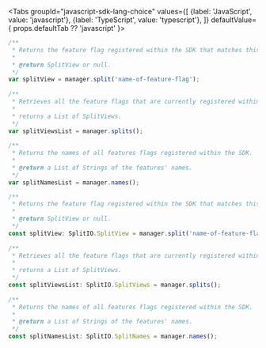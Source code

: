 
<Tabs
  groupId="javascript-sdk-lang-choice"
  values={[
    {label: 'JavaScript', value: 'javascript'},
    {label: 'TypeScript', value: 'typescript'},
  ]} defaultValue={ props.defaultTab ?? 'javascript' }>
  <TabItem value="javascript">

```javascript
/**
 * Returns the feature flag registered within the SDK that matches this name.
 *
 * @return SplitView or null.
 */
var splitView = manager.split('name-of-feature-flag');
 
/**
 * Retrieves all the feature flags that are currently registered within the SDK.
 *
 * returns a List of SplitViews.
 */
var splitViewsList = manager.splits();
 
/** 
 * Returns the names of all features flags registered within the SDK.
 *
 * @return a List of Strings of the features' names.
 */
var splitNamesList = manager.names();
```

  </TabItem>
  <TabItem value="typescript">

```javascript
/**
 * Returns the feature flag registered within the SDK that matches this name.
 *
 * @return SplitView or null.
 */
const splitView: SplitIO.SplitView = manager.split('name-of-feature-flag');
 
/**
 * Retrieves all the feature flags that are currently registered within the SDK.
 *
 * returns a List of SplitViews.
 */
const splitViewsList: SplitIO.SplitViews = manager.splits();
 
/** 
 * Returns the names of all features flags registered within the SDK.
 *
 * @return a List of Strings of the features' names.
 */
const splitNamesList: SplitIO.SplitNames = manager.names();
```

  </TabItem>
</Tabs>